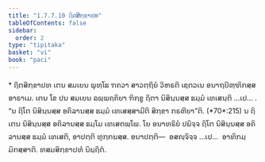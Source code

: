 ```yaml
---
title: "1.7.7.10 ຐິຕສິກ຺ຂາປທ"
tableOfContents: false
sidebar:
  order: 2
type: "tipitaka"
basket: "vi"
book: "paci"
---
```



<DynamicBreadcrumb />

<Paragraph type="center" book="paci">
* ຐິຕສິກ຺ຂາປທ
</Paragraph>

<Division number="648" book="paci">

<Paragraph number="2057" book="paci">
ເຕນ ສມເຍນ ພຸທ຺ໂຘ ຠຄວາ ສາວຕ຺ຖິຍໍ ວິຫຣຕິ ເຊຕວເນ ອນາຖປິຓ຺ຑິກສ຺ສ ອາຣາເມ. ເຕນ ໂຂ ປນ ສມເຍນ ຉພ຺ພຄ຺ຄິຍາ ຠິກ຺ຂູ ຐິຕາ ນິສິນ຺ນສ຺ສ ຘມ຺ມໍ ເທເສນ຺ຕິ …ເປ… .
</Paragraph>

<Paragraph number="2058" book="paci">
<Emphasis>“ນ ຐິໂຕ ນິສິນ຺ນສ຺ສ ອຄິລານສ຺ສ ຘມ຺ມໍ ເທເສສ຺ສາມີຕິ ສິກ຺ຂາ ກຣຓີຍາ”</Emphasis>ຕິ. (*70*:<Emphasis>215</Emphasis>)
</Paragraph>

<Paragraph number="2059" book="paci">
ນ ຐິເຕນ ນິສິນ຺ນສ຺ສ ອຄິລານສ຺ສ ຘມ຺ໂມ ເທເສຕພ຺ໂພ. ໂຍ ອນາທຣິຍໍ ປຏິຈ຺ຈ ຐິໂຕ ນິສິນ຺ນສ຺ສ ອຄິລານສ຺ສ ຘມ຺ມໍ ເທເສຕິ, ອາປຕ຺ຕິ ທຸກ຺ກຏສ຺ສ.
</Paragraph>

<Paragraph number="2060" book="paci">
ອນາປຕ຺ຕິ—  ອສຎ຺ຈິຈ຺ຈ …ເປ…  ອາທິກມ຺ມິກສ຺ສາຕິ.

</Paragraph>
</Division>

<Paragraph number="2061" type="center" book="paci">
ທສມສິກ຺ຂາປທໍ ນິຏ຺ຐິຕໍ.
</Paragraph>